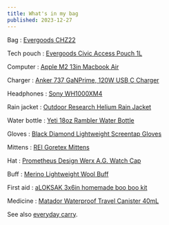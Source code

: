 ```yaml
---
title: What's in my bag
published: 2023-12-27
---
```



Bag
: [Evergoods CHZ22][bag]

Tech pouch
: [Evergoods Civic Access Pouch 1L][tech-pouch]

Computer
: [Apple M2 13in Macbook Air][computer]

Charger
: [Anker 737 GaNPrime, 120W USB C Charger][charger]

Headphones
: [Sony WH1000XM4][headphones]

Rain jacket
: [Outdoor Research Helium Rain Jacket][rain-jacket]

Water bottle
: [Yeti 18oz Rambler Water Bottle][water-bottle]

Gloves
: [Black Diamond Lightweight Screentap Gloves][gloves]

Mittens
: [REI Goretex Mittens][mittens]

Hat
: [Prometheus Design Werx A.G. Watch Cap][hat]

Buff
: [Merino Lightweight Wool Buff][buff]

First aid
: [aLOKSAK 3x6in homemade boo boo kit][first-aid]

Medicine
: [Matador Waterproof Travel Canister 40mL][medicine]

<Spacer height="md" />

See also [everyday carry](/everyday-carry).

[bag]: https://evergoods.us/collections/civic-half-zip-series/products/civic-half-zip-22l
[tech-pouch]: https://evergoods.us/collections/pouches/products/civic-access-pouch-1l
[computer]: https://www.apple.com/macbook-air-13-and-15-m2/
[charger]: https://amzn.to/3NDsCOo
[headphones]: https://amzn.to/48i1kFp
[rain-jacket]: https://amzn.to/3RBZ8kT
[water-bottle]: https://amzn.to/4az4HJD
[gloves]: https://www.blackdiamondequipment.com/en_US/product/lightweight-screentap-gloves/?colorid=5922
[mittens]: https://www.rei.com/product/194829/rei-co-op-minimalist-gtx-mittens-20?color=BLACK
[hat]: https://prometheusdesignwerx.com/collections/headwear/products/a-g-watch-cap-terra?variant=45008460874015
[buff]: https://amzn.to/3GYTyEh
[first-aid]: https://amzn.to/3NJlq31
[medicine]: https://www.matadorequipment.com/products/waterproof-travel-canister-small?variant=32201638772849
